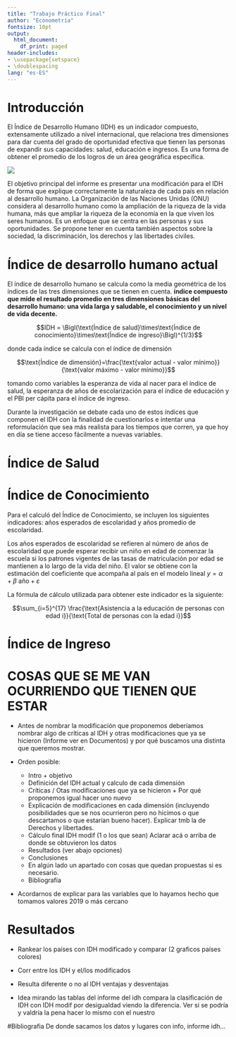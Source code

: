 ```yaml
---
title: "Trabajo Práctico Final"
author: "Econometría"
fontsize: 10pt
output:
  html_document:
    df_print: paged
header-includes:
- \usepackage{setspace}
- \doublespacing
lang: "es-ES"
---
```


```{=tex}
\begin{center}
    \vspace*{0.5cm}
    \Huge\textbf{Modificaciones para el índice de desarrollo humano}
    
    \vspace{4cm}
    \includegraphics[width=0.2\textwidth]{logo_fceye.png}
  
    \vspace{0cm}
    \large{Facultad de Ciencias Económicas y Estadística, Universidad Nacional de Rosario}
    
    \vspace{0.5cm}
    \large{Alfonsina Badin, Ailen Salas, Augusto Raynaudo, Camila Matellicani, Julián L'heureux, Sofia Giaquinta}
    
    \vspace{0.5cm}
    \large{Junio 2024}
    
\end{center}
```
\clearpage

# Introducción

El Índice de Desarrollo Humano (IDH) es un indicador compuesto, extensamente utilizado a nivel internacional, que relaciona tres dimensiones para dar cuenta del grado de oportunidad efectiva que tienen las personas de expandir sus capacidades: salud, educación e ingresos. Es una forma de obtener el promedio de los logros de un área geográfica específica.

![](diagrama1.png)

El objetivo principal del informe es presentar una modificación para el IDH de forma que explique correctamente la naturaleza de cada país en relación al desarrollo humano. La Organización de las Naciones Unidas (ONU) considera al desarrollo humano como la ampliación de la riqueza de la vida humana, más que ampliar la riqueza de la economía en la que viven los seres humanos. Es un enfoque que se centra en las personas y sus oportunidades. Se propone tener en cuenta también aspectos sobre la sociedad, la discriminación, los derechos y las libertades civiles.

\pagebreak

# Índice de desarrollo humano actual

El índice de desarrollo humano se calcula como la media geométrica de los índices de las tres dimensiones que se tienen en cuenta.
**índice compuesto que mide  el  resultado  promedio  en  tres  dimensiones  básicas del  desarrollo  humano:  una  vida  larga  y  saludable,  el conocimiento  y  un  nivel  de  vida  decente.**

$$IDH = \Bigl(\text{Índice de salud}\times\text{Índice de conocimiento}\times\text{Índice de ingreso}\Bigl)^{1/3}$$


donde cada índice se calcula con el índice de dimensión

$$\text{Índice de dimensión}=\frac{\text{valor actual - valor mínimo}}{\text{valor máximo - valor mínimo}}$$

tomando como variables la esperanza de vida al nacer para el índice de salud, la esperanza de años de escolarización para el índice de educación y el PBI per cápita para el índice de ingreso.

Durante la investigación se debate cada uno de estos índices que componen el IDH con la finalidad de cuestionarlos e intentar una reformulación que sea más realista para los tiempos que corren, ya que hoy en día se tiene acceso fácilmente a nuevas variables.

\pagebreak

# Índice de Salud


\pagebreak

# Índice de Conocimiento

Para el calculó del Índice de Conocimiento, se incluyen los siguientes indicadores: años esperados de escolaridad y años promedio de escolaridad.

Los años esperados de escolaridad se refieren al número de años de escolaridad que puede esperar recibir un niño en edad de comenzar la escuela si los patrones vigentes de las tasas de matriculación por edad se mantienen a lo largo de la vida del niño. El valor se obtiene con la estimación del coeficiente que acompaña al país en el modelo lineal $y=\alpha+\beta \text{ año}+\varepsilon$

La fórmula de cálculo utilizada para obtener este indicador
es la siguiente:

$$\sum_{i=5}^{17} \frac{\text{Asistencia a la educación de personas con edad i}}{\text{Total de personas con la edad i}}$$



\pagebreak

# Índice de Ingreso




# COSAS QUE SE ME VAN OCURRIENDO QUE TIENEN QUE ESTAR

- Antes de nombrar la modificación que proponemos deberíamos nombrar algo de críticas al IDH y otras modificaciones que ya se hicieron (Informe ver en Documentos) y por qué buscamos una distinta que queremos mostrar.

- Orden posible:
    - Intro + objetivo
    - Definición del IDH actual y calculo de cada dimensión
    - Críticas / Otas modificaciones que ya se hicieron + Por qué proponemos igual hacer uno nuevo
    - Explicación de modificaciones en cada dimensión (incluyendo posibilidades que se nos ocurrieron pero no hicimos o que descartamos o que estarían bueno hacer). Explicar tmb la de Derechos y libertades.
    - Cálculo final IDH modif (1 o los que sean) Aclarar acá o arriba de donde se obtuvieron los datos
    - Resultados (ver abajo opciones)
    - Conclusiones
    - En algún lado un apartado con cosas que quedan propuestas si es necesario.
    - Bibliografía
    
    
- Acordarnos de explicar para las variables que lo hayamos hecho que tomamos valores 2019 o más cercano



# Resultados

- Rankear los países con IDH modificado y comparar (2 graficos países colores)

- Corr entre los IDH y el/los modificados

-	Resulta diferente o no al IDH ventajas y desventajas

- Idea mirando las tablas del informe del idh compara la clasificación de IDH con IDH modif por desigualdad viendo la diferencia. Ver si se podría y valdría la pena hacer lo mismo con el nuestro


#Bibliografia
De donde sacamos los datos y lugares con info, informe idh...
